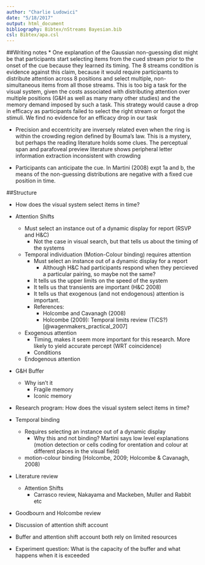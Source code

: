 ```yaml
---
author: "Charlie Ludowici"
date: "5/18/2017"
output: html_document
bibliography: Bibtex/nStreams Bayesian.bib
csl: Bibtex/apa.csl
---
```


##Writing notes
* One explanation of the Gaussian non-guessing dist might be that participants start selecting items from the cued stream prior to the onset of the cue because they learned its timing. The 8 streams condition is evidence against this claim, because it would require participants to distribute attention across 8 positions and select multiple, non-simultaneous items from all those streams. This is too big a task for the visual system, given the costs associated with distributing attention over multiple positions (G&H as well as many many other studies) and the memory demand imposed by such a task. This strategy would cause a drop in efficacy as participants failed to select the right stream or forgot the stimuli. We find no evidence for an efficacy drop in our task

* Precision and eccentricity are inversely related even when the ring is within the crowding region defined by Bouma's law. This is a mystery, but perhaps the reading literature holds some clues. The perceptual span and parafoveal preview literature shows peripheral letter information extraction inconsistent with crowding

* Participants can anticipate the cue. In Martini (2008) expt 1a and b, the means of the non-guessing distributions are negative with a fixed cue position in time. 

##Structure

* How does the visual system select items in time?

* Attention Shifts
    * Must select an instance out of a dynamic display for report (RSVP and H&C)
        * Not the case in visual search, but that tells us about the timing of the systems
    * Temporal individuation (Motion-Colour binding) requires attention
      * Must select an instance out of a dynamic display for a report
          * Although H&C had participants respond when they percieved a particular pairing, so maybe not the same?
      * It tells us the upper limits on the speed of the system
      * It tells us that transients are important (H&C 2008)
      * It tells us that exogenous (and not endogenous) attention is important. 
      * References:
          * Holcombe and Cavanagh (2008)
          * Holcombe (2009): Temporal limits review (TiCS?)[@wagenmakers_practical_2007]
    * Exogenous attention
        * Timing, makes it seem more important for this research. More likely to yield accurate percept (WRT coincidence)
        * Conditions
    * Endogenous attention
* G&H Buffer
    * Why isn't it
        * Fragile memory
        * Iconic memory


* Research program: How does the visual system select items in time?
* Temporal binding
    * Requires selecting an instance out of a dynamic display
        * Why this and not binding? Martini says low level explanations (motion detection or cells coding for orentation and colour at different places in the visual field)
    * motion-colour binding (Holcombe, 2009; Holcombe & Cavanagh, 2008)
* Literature review
    * Attention Shifts
        * Carrasco review, Nakayama and Mackeben, Muller and Rabbit etc
* Goodbourn and Holcombe review
* Discussion of attention shift account
* Buffer and attention shift account both rely on limited resources
* Experiment question: What is the capacity of the buffer and what happens when it is exceeded